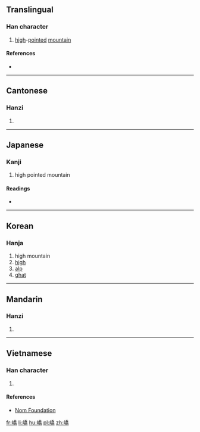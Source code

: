 {{also|峤}}
==Translingual==

===Han character===
{{Han char|rn=46|rad=山|as=12|sn=15|four=2272<sub>7</sub>|canj=山竹大月 (UHKB)|ids=⿰[[山]][[喬]]}}

# [[high]]-[[pointed]] [[mountain]]

====References====
* {{Han ref|kx=0320.080|dkj=08488|dj=0620.120|hdz=10797.190|uh=5DA0|ud=23968|bh=E569|bd=58729}}

----

==Cantonese==

===Hanzi===
{{yue-hanzi|jyut=[[giu6]], [[kiu4]]|y=giu6, kiu4|sim=峤}}

# {{defn|lang=yue|sort=山12}}

----

==Japanese==

===Kanji===
{{ja-kanji|grade=|rs=山12}}

# high pointed mountain

====Readings====
* {{ja-readings|on=[[きょう]] (kyō), [[ぎょう]] (gyō)|kun=}}

----

==Korean==

===Hanja===
{{ko-hanja|hangeul=교|rv=gyo|mr=kyo}}

# high mountain
# [[high]]
# [[alp]]
# [[ghat]]

----

==Mandarin==

===Hanzi===
{{cmn-hanzi|sim=峤|pin=[[jiào]] ([[jiao4]])|wg=chiao<sup>4</sup>}}

# {{defn|lang=cmn|sort=山12}}

----

==Vietnamese==

===Han character===
{{vi-readings|rs=山12| hanviet = kiểu}}

# {{defn|lang=vi|sort=山12}}

====References====
*[http://nomfoundation.org/common/nom_details.php?codepoint=5da0 Nom Foundation]

[[fr:嶠]]
[[li:嶠]]
[[hu:嶠]]
[[pl:嶠]]
[[zh:嶠]]